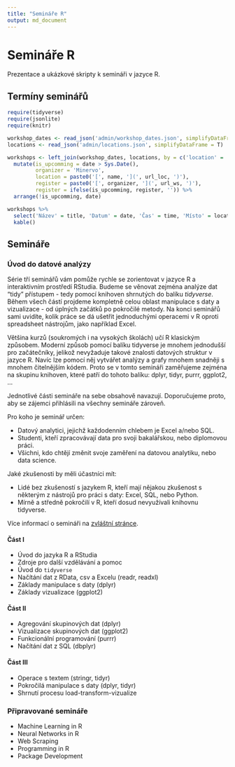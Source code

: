 ```yaml
---
title: "Semináře R"
output: md_document
---
```



# Semináře R
Prezentace a ukázkové skripty k semináři v jazyce R.

## Termíny seminářů

```r
require(tidyverse)
require(jsonlite)
require(knitr)

workshop_dates <- read_json('admin/workshop_dates.json', simplifyDataFrame = T)
locations <- read_json('admin/locations.json', simplifyDataFrame = T)

workshops <- left_join(workshop_dates, locations, by = c('location' = 'key'), suffix = c('_ws', '_loc')) %>% 
  mutate(is_upcomming = date > Sys.Date(),
         organizer = 'Minervo',
         location = paste0('[', name, '](', url_loc, ')'),
         register = paste0('[', organizer, '](', url_ws, ')'),
         register = ifelse(is_upcomming, register, '')) %>% 
  arrange(!is_upcomming, date)

workshops %>% 
  select('Název' = title, 'Datum' = date, 'Čas' = time, 'Místo' = location, 'Registrace' = register) %>% 
  kable()
```

## Semináře

### Úvod do datové analýzy

Série tří seminářů vám pomůže rychle se zorientovat v jazyce R a interaktivním prostředí RStudia. Budeme se věnovat zejména analýze dat "tidy" přístupem - tedy pomocí knihoven shrnutých do balíku *tidyverse*. Během všech částí projdeme kompletně celou oblast manipulace s daty a vizualizace - od úplných začátků po pokročilé metody. Na konci seminářů sami uvidíte, kolik práce se dá ušetřit jednoduchými operacemi v R oproti spreadsheet nástrojům, jako například Excel.

Většina kurzů (soukromých i na vysokých školách) učí R klasickým způsobem. Moderní způsob pomocí balíku tidyverse je mnohem jednodušší pro začátečníky, jelikož nevyžaduje takové znalosti datových struktur v jazyce R. Navíc lze pomocí něj vytvářet analýzy a grafy mnohem snadněji s mnohem čitelnějším kódem. Proto se v tomto semináři zaměřujeme zejména na skupinu knihoven, které patří do tohoto balíku: dplyr, tidyr, purrr, ggplot2, ...

Jednotlivé části semináře na sebe obsahově navazují. Doporučujeme proto, aby se zájemci přihlásili na všechny semináře zároveň.

Pro koho je seminář určen:

* Datový analytici, jejichž každodenním chlebem je Excel a/nebo SQL.
* Studenti, kteří zpracovávají data pro svoji bakalářskou, nebo diplomovou práci.
* Všichni, kdo chtějí změnit svoje zaměření na datovou analytiku, nebo data science.

Jaké zkušenosti by měli účastníci mít: 

* Lidé bez zkušeností s jazykem R, kteří mají nějakou zkušenost s některým z nástrojů pro práci s daty: Excel, SQL, nebo Python.
* Mírně a středně pokročilí v R, kteří dosud nevyužívali knihovnu tidyverse.

Více informací o semináři na [zvláštní stránce](https://github.com/jankislinger/r-workshops/tree/master/introduction).

#### Část I

* Úvod do jazyka R a RStudia
* Zdroje pro další vzdělávání a pomoc
* Úvod do `tidyverse`
* Načítání dat z RData, csv a Excelu (readr, readxl)
* Základy manipulace s daty (dplyr)
* Základy vizualizace (ggplot2)

#### Část II

* Agregování skupinových dat (dplyr)
* Vizualizace skupinových dat (ggplot2)
* Funkcionální programování (purrr)
* Načítání dat z SQL (dbplyr)

#### Část III

* Operace s textem (stringr, tidyr)
* Pokročilá manipulace s daty (dplyr, tidyr)
* Shrnutí procesu load-transform-vizualize

### Připravované semináře

* Machine Learning in R
* Neural Networks in R
* Web Scraping
* Programming in R
* Package Development
